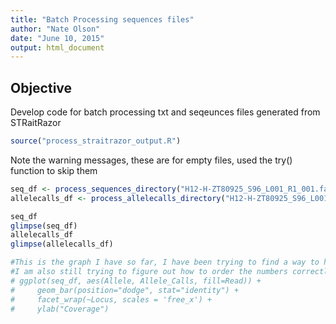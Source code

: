 ```yaml
---
title: "Batch Processing sequences files"
author: "Nate Olson"
date: "June 10, 2015"
output: html_document
---
```

## Objective
Develop code for batch processing txt and seqeunces files generated from STRaitRazor

```r
source("process_straitrazor_output.R")
``` 

Note the warning messages, these are for empty files, used the try() function to skip them

```r
seq_df <- process_sequences_directory("H12-H-ZT80925_S96_L001_R1_001.fastq.STRaitRazor/PE_MiSeq_ALL/")
allelecalls_df <- process_allelecalls_directory("H12-H-ZT80925_S96_L001_R1_001.fastq.STRaitRazor/PE_MiSeq_ALL/")
```


```r
seq_df
glimpse(seq_df)
allelecalls_df
glimpse(allelecalls_df)
```


```r

#This is the graph I have so far, I have been trying to find a way to have a stacked bar chart combined with a dodged bar chart (for two difference variables) but so far no luck. 
#I am also still trying to figure out how to order the numbers correctly, I've been close but I haven't completely figured it out yet. (The X & Y values for AMEL seem to be messing that up a little, or it will be mostly in order except for one value)
# ggplot(seq_df, aes(Allele, Allele_Calls, fill=Read)) +
#     geom_bar(position="dodge", stat="identity") +
#     facet_wrap(~Locus, scales = 'free_x') + 
#     ylab("Coverage")
```

